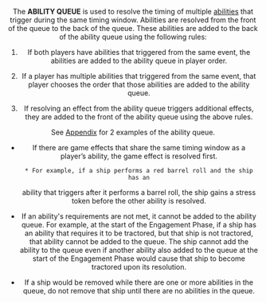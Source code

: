 <Header title="ABILITY QUEUE" version="1.4.6" />

The **ABILITY QUEUE** is used to resolve the timing of multiple [abilities](/article/Abilities) that
trigger during the same timing window. Abilities are resolved from the front
of the queue to the back of the queue. These abilities are added to the back of
the ability queue using the following rules:

1. If both players have abilities that triggered from the same event, the
   abilities are added to the ability queue in player order.

1. If a player has multiple abilities that triggered from the same event, that
   player chooses the order that those abilities are added to the ability queue.

1. If resolving an effect from the ability queue triggers additional effects, they
   are added to the front of the ability queue using the above rules.

See [Appendix](/article/Ability_Queue_Examples) for 2 examples of the ability queue.

- If there are game effects that share the same timing window as a player’s
  ability, the game effect is resolved first.

      * For example, if a ship performs a red barrel roll and the ship has an

  ability that triggers after it performs a barrel roll, the ship gains a
  stress token before the other ability is resolved.

- If an ability's requirements are not met, it cannot be added to the ability
  queue. For example, at the start of the Engagement Phase, if a ship has
  an ability that requires it to be tractored, but that ship is not tractored,
  that ability cannot be added to the queue. The ship cannot add the ability
  to the queue even if another ability also added to the queue at the start of
  the Engagement Phase would cause that ship to become tractored upon
  its resolution.

- If a ship would be removed while there are one or more abilities in the
  queue, do not remove that ship until there are no abilities in the queue.
